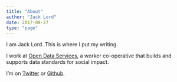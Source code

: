 ```yaml
---
title: "About"
author: "Jack Lord"
date: 2017-08-27
type: "page"
---
```


I am Jack Lord. This is where I put my writing.

I work at [Open Data Services](https://www.opendataservices.coop), a worker co-operative that builds and supports data standards for social impact.  

I'm on [Twitter](https://twitter.com/jacklord) or [Github](https://github.com/ScatteredInk). 
